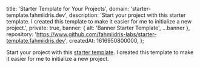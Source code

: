 
  title: 'Starter Template for Your Projects',
  domain: 'starter-template.fahmiidris.dev',
  description:
    'Start your project with this starter template. I created this template to make it easier for me to initialize a new project.',
  private: true,
  banner: { alt: 'Banner Starter Template', ...banner },
  repository: 'https://www.github.com/fahmiidris-labs/starter-template.fahmiidris.dev',
  createdAt: 1616950800000,
};

Start your project with this [starter template](https://starter-template.fahmiidris.dev). I created this template to make it easier for me to initialize a new project.
